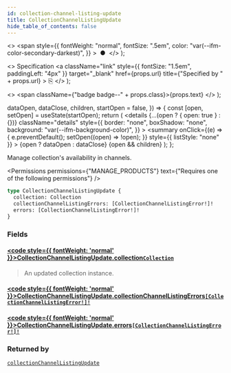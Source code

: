 ```yaml
---
id: collection-channel-listing-update
title: CollectionChannelListingUpdate
hide_table_of_contents: false
---
```


  <>
    <span
      style={{
        fontWeight: "normal",
        fontSize: ".5em",
        color: "var(--ifm-color-secondary-darkest)",
      }}
    >
      &nbsp;●&nbsp;
    </span>
  </>
);

  <>
    Specification
    <a
      className="link"
      style={{ fontSize: "1.5em", paddingLeft: "4px" }}
      target="\_blank"
      href={props.url}
      title={"Specified by " + props.url}
    >
      ⎘
    </a>
  </>
);

  <>
    <span className={"badge badge--" + props.class}>{props.text}</span>
  </>
);


  dataOpen,
  dataClose,
  children,
  startOpen = false,
}) => {
  const [open, setOpen] = useState(startOpen);
  return (
    <details
      {...(open ? { open: true } : {})}
      className="details"
      style={{
        border: "none",
        boxShadow: "none",
        background: "var(--ifm-background-color)",
      }}
    >
      <summary
        onClick={(e) => {
          e.preventDefault();
          setOpen((open) => !open);
        }}
        style={{ listStyle: "none" }}
      >
        {open ? dataOpen : dataClose}
      </summary>
      {open && children}
    </details>
  );
};

Manage collection's availability in channels.

<Permissions
  permissions={"MANAGE_PRODUCTS"}
  text={"Requires one of the following permissions"}
/>

```graphql
type CollectionChannelListingUpdate {
  collection: Collection
  collectionChannelListingErrors: [CollectionChannelListingError!]!
  errors: [CollectionChannelListingError!]!
}
```

### Fields

#### [<code style={{ fontWeight: 'normal' }}>CollectionChannelListingUpdate.<b>collection</b></code>](#)<Bullet />[`Collection`](../../../api-reference/products/objects/collection) <Badge class="secondary" text="object"/>

> An updated collection instance.

#### [<code style={{ fontWeight: 'normal' }}>CollectionChannelListingUpdate.<b>collectionChannelListingErrors</b></code>](#)<Bullet />[`[CollectionChannelListingError!]!`](../../../api-reference/products/objects/collection-channel-listing-error) <Badge class="secondary" text="deprecated"/> <Badge class="secondary" text="non-null"/> <Badge class="secondary" text="object"/>

> <Badge
>   class="warning"
>   text="DEPRECATED: This field will be removed in Saleor 4.0. Use `errors` field instead."
> />

#### [<code style={{ fontWeight: 'normal' }}>CollectionChannelListingUpdate.<b>errors</b></code>](#)<Bullet />[`[CollectionChannelListingError!]!`](../../../api-reference/products/objects/collection-channel-listing-error) <Badge class="secondary" text="non-null"/> <Badge class="secondary" text="object"/>

>

### Returned by

[`collectionChannelListingUpdate`](../../../api-reference/products/mutations/collection-channel-listing-update) <Badge class="secondary" text="mutation"/>

